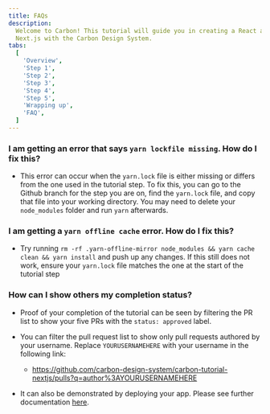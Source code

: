 ```yaml
---
title: FAQs
description:
  Welcome to Carbon! This tutorial will guide you in creating a React app using
  Next.js with the Carbon Design System.
tabs:
  [
    'Overview',
    'Step 1',
    'Step 2',
    'Step 3',
    'Step 4',
    'Step 5',
    'Wrapping up',
    'FAQ',
  ]
---
```


### I am getting an error that says <span className='tutorial-faq-header-code'>`yarn lockfile missing`</span>. How do I fix this?

- This error can occur when the `yarn.lock` file is either missing or differs
  from the one used in the tutorial step. To fix this, you can go to the Github
  branch for the step you are on, find the `yarn.lock` file, and copy that file
  into your working directory. You may need to delete your `node_modules` folder
  and run `yarn` afterwards.

### I am getting a <span className='tutorial-faq-header-code'>`yarn offline cache`</span> error. How do I fix this?

- Try running
  `rm -rf .yarn-offline-mirror node_modules && yarn cache clean && yarn install`
  and push up any changes. If this still does not work, ensure your `yarn.lock`
  file matches the one at the start of the tutorial step

### How can I show others my completion status?

- Proof of your completion of the tutorial can be seen by filtering the PR list
  to show your five PRs with the `status: approved` label.

- You can filter the pull request list to show only pull requests authored by
  your username. Replace `YOURUSERNAMEHERE` with your username in the following
  link:

  - https://github.com/carbon-design-system/carbon-tutorial-nextjs/pulls?q=author%3AYOURUSERNAMEHERE

- It can also be demonstrated by deploying your app. Please see further
documentation
[here](/developing/react-tutorial/step-5#build-for-production-and-deploy).
